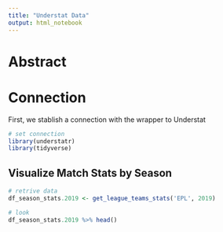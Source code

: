 ```yaml
---
title: "Understat Data"
output: html_notebook
---
```


# Abstract


# Connection

First, we stablish a connection with the wrapper to Understat



```r
# set connection
library(understatr)
library(tidyverse)
```

## Visualize Match Stats by Season


```r
# retrive data
df_season_stats.2019 <- get_league_teams_stats('EPL', 2019)

# look 
df_season_stats.2019 %>% head()
```





































